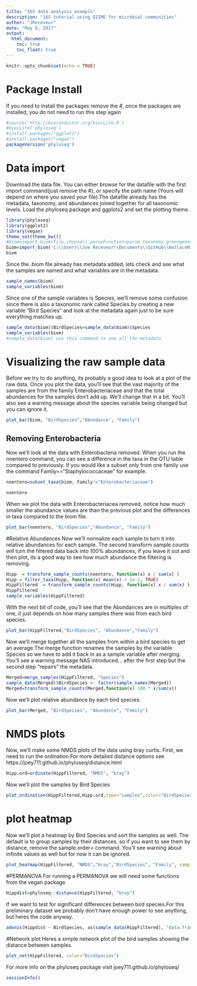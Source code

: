 ```yaml
---
title: "16S data analysis example"
description: "16S tutorial using QIIME for microbial communities"
author: "JReceveur"
date: "May 8, 2017"
output:
  html_document:
    toc: true
    toc_float: true
---
```


```r
knitr::opts_chunk$set(echo = TRUE)
```

# Package Install

If you need to install the packages remove the #, once the packages are installed, you do not need to run this step again 
```r
#source('http://bioconductor.org/biocLite.R')
#biocLite('phyloseq')
#install.packages("ggplot2")
#install.packages("vegan")
packageVersion('phyloseq')
```

# Data import
Download the data file. You can either browse for the datafile with the first import command(just remove the #), or specify the path name (Yours will depend on where you saved your file).The datafile already has the metadata, taxonomy, and abundances joined together for all taxonomic levels.
 Load the phyloseq package and ggplots2 and set the plotting theme.
 
```r
library(phyloseq)
library(ggplot2)
library(vegan)
theme_set(theme_bw())
#biom=import_biom(file.choose(),parseFunction=parse_taxonomy_greengenes)
biom=import_biom('C:\\Users\\Joe Receveur\\Documents\\GitHub\\WallaceHippo\\hipp.biom',parseFunction=parse_taxonomy_greengenes) 
biom
``` 
Since the .biom file already has metadata added, lets check and see what the samples are named and what variables are in the metadata.
```r
sample_names(biom)
sample_variables(biom)
```
Since one of the sample variables is Species, we'll remove some confusion since there is also a taxonomic rank called Species by creating a new variable "Bird Species" and look at the metadata again just to be sure everything matches up.
```r
sample_data(biom)$BirdSpecies=sample_data(biom)$Species
sample_variables(biom)
#sample_data(biom) use this command to see all the metadata
```

# Visualizing the raw sample data
Before we try to do anything, its probably a good idea to look at a plot of the raw data. Once you plot the data, you'll see that the vast majority of the samples are from the family Enterobacteriaceae and that the total abundances for the samples don't add up. We'll change that in a bit. You'll also see a warning message about the species variable being changed but you can ignore it. 
```r
plot_bar(biom, "BirdSpecies","Abundance", "Family")
```

## Removing Enterobacteria
Now we'll look at the data with Enterobacteria removed. When you run the noentero command, you can see a difference in the taxa in the OTU table compared to previously. If you would like a subset only from one family use the command Family=="Staphylococcaceae" for example.
```r
noentero=subset_taxa(biom, Family!="Enterobacteriaceae")

noentero
```
When we plot the data with Enterobacteriacea removed, notice how much smaller the abundance values are than the previous plot and the differences in taxa compared to the biom file.
```r
plot_bar(noentero, "BirdSpecies","Abundance", "Family")
```

#Relative Abundances
Now we'll normalize each sample to turn it into relative abundances for each sample. The second transform sample counts will turn the filtered data back into 100% abundances, if you leave it out and then plot, its a good way to see how much abundance the filtering is removing.
```r
Hipp  = transform_sample_counts(noentero, function(x) x / sum(x) ) 
Hipp = filter_taxa(Hipp, function(x) mean(x) > 1e-2, TRUE) 
HippFiltered  = transform_sample_counts(Hipp, function(x) x / sum(x) )
HippFiltered
sample_variables(HippFiltered)
```
With the next bit of code, you'll see that the Abundances are in multiples of one, it just depends on how many samples there was from each bird species.

```r
plot_bar(HippFiltered,"BirdSpecies", "Abundance","Family")
```

Now we'll merge together all the samples from within a bird species to get an average.The merge function renames the samples by the variable Species so we have to add it back in as a sample variable after merging. You'll see a warning message NAS introduced... after the first step but the second step "repairs" the metadata.
```r
Merged=merge_samples(HippFiltered, "Species")
sample_data(Merged)$BirdSpecies <- factor(sample_names(Merged)) 
Merged=transform_sample_counts(Merged,function(x) 100 * x/sum(x))
```
Now we'll plot relative abundance by each bird species.
```r
plot_bar(Merged, "BirdSpecies", "Abundance", "Family")
```

# NMDS plots
Now, we'll make some NMDS plots of the data using bray curtis. First, we need to run the ordination.For more detailed distance options see https://joey711.github.io/phyloseq/distance.html
```r
Hipp.ord=ordinate(HippFiltered, "NMDS", "bray")
```
Now we'll plot the samples by Bird Species
```r
plot_ordination(HippFiltered,Hipp.ord,type="samples",color="BirdSpecies")+geom_point(size=5)+ggtitle("NMDS by Bird Species")

```

# plot heatmap
Now we'll plot a heatmap by Bird Species and sort the samples as well. The default is to group samples by their distances, so if you want to see them by distance, remove the sample.order= command. You'll see warning about infinite values as well but for now it can be ignored.
```r

plot_heatmap(HippFiltered, "NMDS","bray","BirdSpecies", "Family", sample.order="BirdSpecies")
```

#PERMANOVA
For running a PERMANOVA we will need some functions from the vegan package
```r
Hippdist=phyloseq::distance(HippFiltered, "bray")
```
If we want to test for significant differences between bird species.For this preliminary dataset we probably don't have enough power to see anything, but heres the code anyway. 
```r
adonis(Hippdist ~ BirdSpecies, as(sample_data(HippFiltered), "data.frame"))

```

#Network plot
Heres a simple network plot of the bird samples showing the distance between samples. 
```r
plot_net(HippFiltered, color="BirdSpecies")
```

For more info on the phyloseq package visit joey711.github.io/phyloseq/
```r
sessionInfo()
```